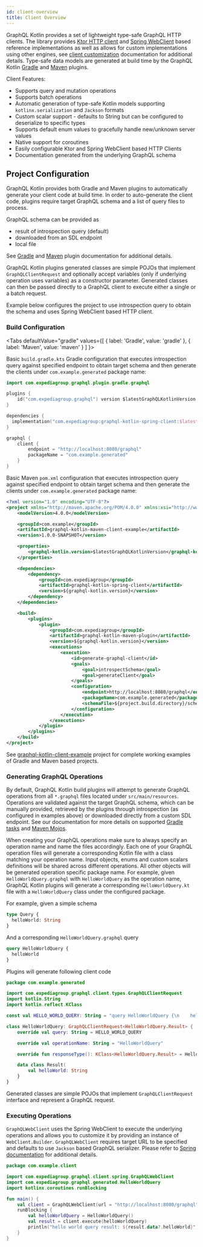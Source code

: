 ```yaml
---
id: client-overview
title: Client Overview
---
```



GraphQL Kotlin provides a set of lightweight type-safe GraphQL HTTP clients. The library provides [Ktor HTTP client](https://ktor.io/clients/index.html)
and [Spring WebClient](https://docs.spring.io/spring-boot/docs/current/reference/html/spring-boot-features.html#boot-features-webclient)
based reference implementations as well as allows for custom implementations using other engines, see [client customization](client-customization.md)
documentation for additional details. Type-safe data models are generated at build time by the GraphQL Kotlin [Gradle](../plugins/gradle-plugin-tasks.mdx)
and [Maven](../plugins/maven-plugin-goals.md) plugins.

Client Features:

-   Supports query and mutation operations
-   Supports batch operations
-   Automatic generation of type-safe Kotlin models supporting `kotlinx.serialization` and `Jackson` formats
-   Custom scalar support - defaults to String but can be configured to deserialize to specific types
-   Supports default enum values to gracefully handle new/unknown server values
-   Native support for coroutines
-   Easily configurable Ktor and Spring WebClient based HTTP Clients
-   Documentation generated from the underlying GraphQL schema

## Project Configuration

GraphQL Kotlin provides both Gradle and Maven plugins to automatically generate your client code at build time. In order
to auto-generate the client code, plugins require target GraphQL schema and a list of query files to process.

GraphQL schema can be provided as

-   result of introspection query (default)
-   downloaded from an SDL endpoint
-   local file

See [Gradle](https://expediagroup.github.io/graphql-kotlin/docs/plugins/gradle-plugin) and [Maven](https://expediagroup.github.io/graphql-kotlin/docs/plugins/maven-plugin)
plugin documentation for additional details.

GraphQL Kotlin plugins generated classes are simple POJOs that implement `GraphQLClientRequest` and optionally accept variables
(only if underlying operation uses variables) as a constructor parameter. Generated classes can then be passed directly
to a GraphQL client to execute either a single or a batch request.

Example below configures the project to use introspection query to obtain the schema and uses Spring WebClient based HTTP client.

### Build Configuration

<Tabs
  defaultValue="gradle"
  values={[
    { label: 'Gradle', value: 'gradle' },
    { label: 'Maven', value: 'maven' }
  ]
}>

<TabItem value="gradle">

Basic `build.gradle.kts` Gradle configuration that executes introspection query against specified endpoint to obtain target
schema and then generate the clients under `com.example.generated` package name:

```kotlin
import com.expediagroup.graphql.plugin.gradle.graphql

plugins {
    id("com.expediagroup.graphql") version $latestGraphQLKotlinVersion
}

dependencies {
  implementation("com.expediagroup:graphql-kotlin-spring-client:$latestGraphQLKotlinVersion")
}

graphql {
    client {
        endpoint = "http://localhost:8080/graphql"
        packageName = "com.example.generated"
    }
}
```

</TabItem>
<TabItem value="maven">

Basic Maven `pom.xml` configuration that executes introspection query against specified endpoint to obtain target
schema and then generate the clients under `com.example.generated` package name:

```xml
<?xml version="1.0" encoding="UTF-8"?>
<project xmlns="http://maven.apache.org/POM/4.0.0" xmlns:xsi="http://www.w3.org/2001/XMLSchema-instance" xsi:schemaLocation="http://maven.apache.org/POM/4.0.0 http://maven.apache.org/xsd/maven-4.0.0.xsd">
    <modelVersion>4.0.0</modelVersion>

    <groupId>com.example</groupId>
    <artifactId>graphql-kotlin-maven-client-example</artifactId>
    <version>1.0.0-SNAPSHOT</version>

    <properties>
        <graphql-kotlin.version>$latestGraphQLKotlinVersion</graphql-kotlin.version>
    </properties>

    <dependencies>
        <dependency>
            <groupId>com.expediagroup</groupId>
            <artifactId>graphql-kotlin-spring-client</artifactId>
            <version>${graphql-kotlin.version}</version>
        </dependency>
    </dependencies>

    <build>
        <plugins>
            <plugin>
                <groupId>com.expediagroup</groupId>
                <artifactId>graphql-kotlin-maven-plugin</artifactId>
                <version>${graphql-kotlin.version}</version>
                <executions>
                    <execution>
                        <id>generate-graphql-client</id>
                        <goals>
                            <goal>introspectSchema</goal>
                            <goal>generateClient</goal>
                        </goals>
                        <configuration>
                            <endpoint>http://localhost:8080/graphql</endpoint>
                            <packageName>com.example.generated</packageName>
                            <schemaFile>${project.build.directory}/schema.graphql</schemaFile>
                        </configuration>
                    </execution>
                </executions>
            </plugin>
        </plugins>
    </build>
</project>
```

</TabItem>
</Tabs>

See [graphql-kotlin-client-example](https://github.com/ExpediaGroup/graphql-kotlin/tree/master/examples/client) project for complete
working examples of Gradle and Maven based projects.

### Generating GraphQL Operations

By default, GraphQL Kotlin build plugins will attempt to generate GraphQL operations from all `*.graphql` files located under
`src/main/resources`. Operations are validated against the target GraphQL schema, which can be manually provided, retrieved by
the plugins through introspection (as configured in examples above) or downloaded directly from a custom SDL endpoint.
See our documentation for more details on supported [Gradle tasks](../plugins/gradle-plugin-tasks.mdx)
and [Maven Mojos](../plugins/maven-plugin-goals.md).

When creating your GraphQL operations make sure to always specify an operation name and name the files accordingly. Each
one of your GraphQL operation files will generate a corresponding Kotlin file with a class matching your operation
name. Input objects, enums and custom scalars definitions will be shared across different operations. All other objects
will be generated operation specific package name. For example, given `HelloWorldQuery.graphql` with `HelloWorldQuery` as
the operation name, GraphQL Kotlin plugins will generate a corresponding `HelloWorldQuery.kt` file with a `HelloWorldQuery`
class under the configured package.

For example, given a simple schema

```graphql
type Query {
  helloWorld: String
}
```

And a corresponding `HelloWorldQuery.graphql` query

```graphql
query HelloWorldQuery {
  helloWorld
}
```

Plugins will generate following client code

```kotlin
package com.example.generated

import com.expediagroup.graphql.client.types.GraphQLClientRequest
import kotlin.String
import kotlin.reflect.KClass

const val HELLO_WORLD_QUERY: String = "query HelloWorldQuery {\n    helloWorld\n}"

class HelloWorldQuery: GraphQLClientRequest<HelloWorldQuery.Result> {
    override val query: String = HELLO_WORLD_QUERY

    override val operationName: String = "HelloWorldQuery"

    override fun responseType(): KClass<HelloWorldQuery.Result> = HelloWorldQuery.Result::class

    data class Result(
        val helloWorld: String
    }
}
```

Generated classes are simple POJOs that implement `GraphQLClientRequest` interface and represent a GraphQL request.

### Executing Operations

`GraphQLWebClient` uses the Spring WebClient to execute the underlying operations and allows you to customize it by providing
an instance of `WebClient.Builder`. `GraphQLWebClient` requires target URL to be specified and defaults to use `Jackson`
based GraphQL serializer. Please refer to [Spring documentation](https://docs.spring.io/spring-framework/docs/current/reference/html/web-reactive.html#webflux-client)
for additional details.

```kotlin
package com.example.client

import com.expediagroup.graphql.client.spring.GraphQLWebClient
import com.expediagroup.graphql.generated.HelloWorldQuery
import kotlinx.coroutines.runBlocking

fun main() {
    val client = GraphQLWebClient(url = "http://localhost:8080/graphql")
    runBlocking {
        val helloWorldQuery = HelloWorldQuery()
        val result = client.execute(helloWorldQuery)
        println("hello world query result: ${result.data?.helloWorld}")
    }
}
```
